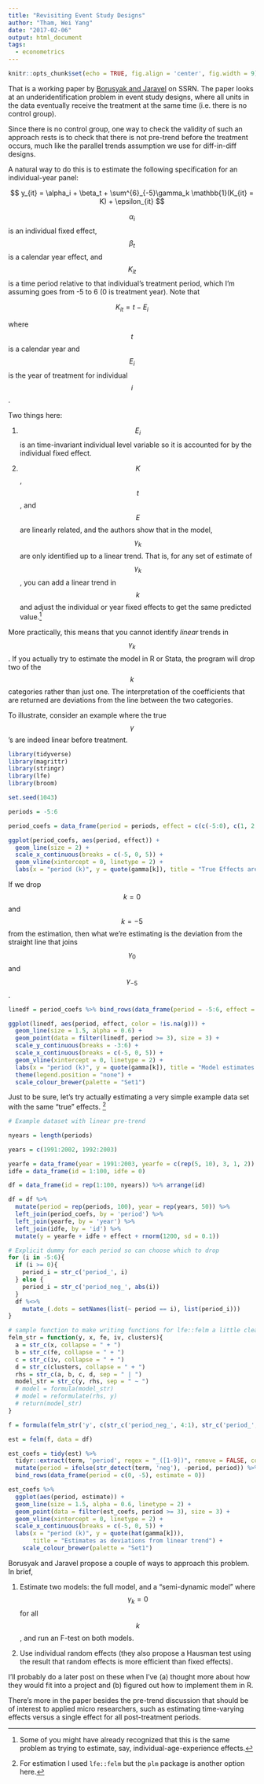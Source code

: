 ```yaml
---
title: "Revisiting Event Study Designs"
author: "Tham, Wei Yang"
date: "2017-02-06"
output: html_document
tags:
  - econometrics
---
```


```r
knitr::opts_chunk$set(echo = TRUE, fig.align = 'center', fig.width = 9)
```

That is a working paper by [Borusyak and Jaravel](https://papers.ssrn.com/sol3/papers.cfm?abstract_id=2826228) on SSRN. The paper looks at an underidentification problem in event study designs, where all units in the data eventually receive the treatment at the same time (i.e. there is no control group). 

Since there is no control group, one way to check the validity of such an approach rests is to check that there is not pre-trend before the treatment occurs, much like the parallel trends assumption we use for diff-in-diff designs. 

A natural way to do this is to estimate the following specification for an individual-year panel:

$$ y_{it} = \alpha_i + \beta_t + \sum^{6}_{-5}\gamma_k \mathbb{1}(K_{it} = K) + \epsilon_{it} $$

$$\alpha_i$$ is an individual fixed effect, $$\beta_t$$ is a calendar year effect, and $$K_{it}$$ is a time period relative to that individual's treatment period, which I'm assuming goes from -5 to 6 (0 is treatment year). Note that

$$K_{it} = t - E_i$$

where $$t$$ is a calendar year and $$E_i$$ is the year of treatment for individual $$i$$. 

Two things here:  

1. $$E_i$$ is an time-invariant individual level variable so it is accounted for by the individual fixed effect. 

2. $$K$$, $$t$$, and $$E$$ are linearly related, and the authors show that in the model, $$\gamma_k$$ are only identified up to a linear trend. That is, for any set of estimate of $$\gamma_k$$, you can add a linear trend in $$k$$ and adjust the individual or year fixed effects to get the same predicted value.[^2]

[^2]: Some of you might have already recognized that this is the same problem as trying to estimate, say, individual-age-experience effects. 

More practically, this means that you cannot identify *linear* trends in $$\gamma_k$$. If you actually try to estimate the model in R or Stata, the program will drop two of the $$k$$ categories rather than just one. The interpretation of the coefficients that are returned are deviations from the line between the two categories. 

To illustrate, consider an example where the true $$\gamma$$'s are indeed linear before treatment. 

```r
library(tidyverse)
library(magrittr)
library(stringr)
library(lfe)
library(broom)

set.seed(1043)

periods = -5:6

period_coefs = data_frame(period = periods, effect = c(c(-5:0), c(1, 2, 3, 6, 4, 3)))

ggplot(period_coefs, aes(period, effect)) + 
  geom_line(size = 2) + 
  scale_x_continuous(breaks = c(-5, 0, 5)) + 
  geom_vline(xintercept = 0, linetype = 2) + 
  labs(x = "period (k)", y = quote(gamma[k]), title = "True Effects are linear until later periods") 


```

If we drop $$k = 0$$ and $$k = -5$$ from the estimation, then what we're estimating is the deviation from the straight line that joins $$\gamma_0$$ and $$\gamma_{-5}$$.

```r
linedf = period_coefs %>% bind_rows(data_frame(period = -5:6, effect = -5:6, g = 1)) 

ggplot(linedf, aes(period, effect, color = !is.na(g))) + 
  geom_line(size = 1.5, alpha = 0.6) + 
  geom_point(data = filter(linedf, period >= 3), size = 3) + 
  scale_y_continuous(breaks = -3:6) + 
  scale_x_continuous(breaks = c(-5, 0, 5)) + 
  geom_vline(xintercept = 0, linetype = 2) + 
  labs(x = "period (k)", y = quote(gamma[k]), title = "Model estimates deviation from blue line") + 
  theme(legend.position = "none") + 
  scale_colour_brewer(palette = "Set1")
```

Just to be sure, let's try actually estimating a very simple example data set with the same "true" effects. [^1]

[^1]: For estimation I used `lfe::felm` but the `plm` package is another option here. 

```r
# Example dataset with linear pre-trend

nyears = length(periods)

years = c(1991:2002, 1992:2003)

yearfe = data_frame(year = 1991:2003, yearfe = c(rep(5, 10), 3, 1, 2))
idfe = data_frame(id = 1:100, idfe = 0)

df = data_frame(id = rep(1:100, nyears)) %>% arrange(id)

df = df %>% 
  mutate(period = rep(periods, 100), year = rep(years, 50)) %>% 
  left_join(period_coefs, by = 'period') %>% 
  left_join(yearfe, by = 'year') %>% 
  left_join(idfe, by = 'id') %>% 
  mutate(y = yearfe + idfe + effect + rnorm(1200, sd = 0.1))

# Explicit dummy for each period so can choose which to drop
for (i in -5:6){
  if (i >= 0){
    period_i = str_c('period_', i)
  } else {
    period_i = str_c('period_neg_', abs(i))
  }
  df %<>%
    mutate_(.dots = setNames(list(~ period == i), list(period_i))) 
}

# sample function to make writing functions for lfe::felm a little clearer
felm_str = function(y, x, fe, iv, clusters){
  a = str_c(x, collapse = " + ")
  b = str_c(fe, collapse = " + ")
  c = str_c(iv, collapse = " + ")
  d = str_c(clusters, collapse = " + ")
  rhs = str_c(a, b, c, d, sep = " | ")
  model_str = str_c(y, rhs, sep = " ~ ")
  # model = formula(model_str)
  # model = reformulate(rhs, y)
  # return(model_str)
}

f = formula(felm_str('y', c(str_c('period_neg_', 4:1), str_c('period_', 1:6)), c('id', 'year'), '0', '0'))

est = felm(f, data = df)

est_coefs = tidy(est) %>% 
  tidyr::extract(term, 'period', regex = "_([1-9])", remove = FALSE, convert = TRUE) %>% 
  mutate(period = ifelse(str_detect(term, 'neg'), -period, period)) %>%
  bind_rows(data_frame(period = c(0, -5), estimate = 0))

est_coefs %>% 
  ggplot(aes(period, estimate)) + 
  geom_line(size = 1.5, alpha = 0.6, linetype = 2) +
  geom_point(data = filter(est_coefs, period >= 3), size = 3) + 
  geom_vline(xintercept = 0, linetype = 2) + 
  scale_x_continuous(breaks = c(-5, 0, 5)) +
  labs(x = "period (k)", y = quote(hat(gamma[k])), 
       title = "Estimates as deviations from linear trend") +
    scale_colour_brewer(palette = "Set1")

```

Borusyak and Jaravel propose a couple of ways to approach this problem. In brief, 

1. Estimate two models: the full model, and a "semi-dynamic model" where $$\gamma_k = 0$$ for all $$k$$, and run an F-test on both models. 

2. Use individual random effects (they also propose a Hausman test using the result that random effects is more efficient than fixed effects). 

I'll probably do a later post on these when I've (a) thought more about how they would fit into a project and (b) figured out how to implement them in R. 

There's more in the paper besides the pre-trend discussion that should be of interest to applied micro researchers, such as estimating time-varying effects versus a single effect for all post-treatment periods. 

